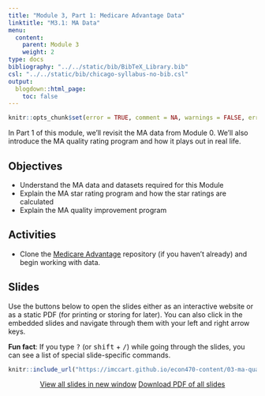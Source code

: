 ```yaml
---
title: "Module 3, Part 1: Medicare Advantage Data"
linktitle: "M3.1: MA Data"
menu:
  content:
    parent: Module 3
    weight: 2
type: docs
bibliography: "../../static/bib/BibTeX_Library.bib"
csl: "../../static/bib/chicago-syllabus-no-bib.csl"
output:
  blogdown::html_page:
    toc: false
---
```


```r
knitr::opts_chunk$set(error = TRUE, comment = NA, warnings = FALSE, errors = FALSE, messages = FALSE, tidy = FALSE, echo = FALSE)
```

In Part 1 of this module, we'll revisit the MA data from Module 0. We'll also introduce the MA quality rating program and how it plays out in real life.

## Objectives
- Understand the MA data and datasets required for this Module
- Explain the MA star rating program and how the star ratings are calculated
- Explain the MA quality improvement program


## Activities 
- Clone the [Medicare Advantage](https://github.com/imccart-test/ma) repository (if you haven't already) and begin working with data.


## Slides

Use the buttons below to open the slides either as an interactive website or as a static PDF (for printing or storing for later). You can also click in the embedded slides and navigate through them with your left and right arrow keys.

:::fyi
**Fun fact**: If you type <kbd>?</kbd> (or <kbd>shift</kbd> + <kbd>/</kbd>) while going through the slides, you can see a list of special slide-specific commands.
:::


<center>

```r
knitr::include_url("https://imccart.github.io/econ470-content/03-ma-quality/03-ma-quality1.html")
```


<p><a class="btn btn-primary btn-lg" target="_blank" href="https://imccart.github.io/econ470-content/03-ma-quality/03-ma-quality1.html"><i class="fas fa-external-link-alt"></i> View all slides in new window</a> <a class="btn btn-primary btn-lg" target="_blank" href="https://imccart.github.io/econ470-content/03-ma-quality/03-ma-quality1.pdf" role="button"><i class="far fa-file-pdf"></i> Download PDF of all slides</a></p>

</center>

